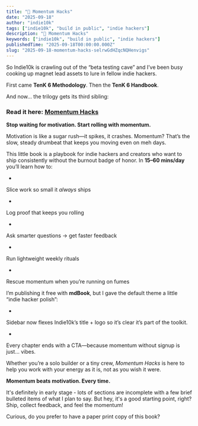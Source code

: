 ```yaml
---
title: "🚀 Momentum Hacks"
date: "2025-09-18"
author: "indie10k"
tags: ["indie10k", "build in public", "indie hackers"]
description: "🚀 Momentum Hacks"
keywords: ["indie10k", "build in public", "indie hackers"]
publishedTime: "2025-09-18T00:00:00.000Z"
slug: "2025-09-18-momentum-hacks-selrwGdHZqcNQHenvigs"
---
```


So Indie10k is crawling out of the “beta testing cave” and I’ve been busy cooking up magnet lead assets to lure in fellow indie hackers.

First came **TenK 6 Methodology**. Then the **TenK 6 Handbook**.

And now… the trilogy gets its third sibling:
### **Read it here:&nbsp;**[**Momentum Hacks**](https://indie10k.com/momentum-hacks/index.html)

**Stop waiting for motivation. Start rolling with momentum.**

Motivation is like a sugar rush—it spikes, it crashes. Momentum? That’s the slow, steady drumbeat that keeps you moving even on meh days.

This little book is a playbook for indie hackers and creators who want to ship consistently without the burnout badge of honor. In **15–60 mins/day** you’ll learn how to:

- 
Slice work so small it *always* ships

- 
Log proof that keeps you rolling

- 
Ask smarter questions → get faster feedback

- 
Run lightweight weekly rituals

- 
Rescue momentum when you’re running on fumes

I’m publishing it free with **mdBook**, but I gave the default theme a little “indie hacker polish”:

- 
Sidebar now flexes Indie10k’s title + logo so it’s clear it’s part of the toolkit.

- 
Every chapter ends with a CTA—because momentum without signup is just… vibes.

Whether you’re a solo builder or a tiny crew, *Momentum Hacks* is here to help you work with your energy as it is, not as you wish it were.

**Momentum beats motivation. Every time.**

It's definitely in early stage - lots of sections are incomplete with a few brief bulleted items of what I plan to say. But hey, it's a good starting point, right? Ship, collect feedback, and feel the momentum!

Curious, do you prefer to have a paper print copy of this book?